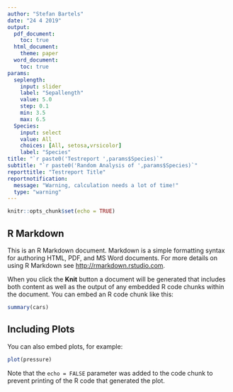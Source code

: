 ```yaml
---
author: "Stefan Bartels"
date: "24 4 2019"
output: 
  pdf_document:
    toc: true
  html_document:
    theme: paper
  word_document:
    toc: true
params:
  seplength:
    input: slider
    label: "Sepallength"
    value: 5.0
    step: 0.1
    min: 3.5
    max: 6.5
  Species:
    input: select
    value: All
    choices: [All, setosa,vrsicolor]
    label: "Species"
title: "`r paste0('Testreport ',params$Species)`"
subtitle: "`r paste0('Random Analysis of ',params$Species)`"
reporttitle: "Testreport Title"
reportnotification: 
  message: "Warning, calculation needs a lot of time!"
  type: "warning"
---
```


```r
knitr::opts_chunk$set(echo = TRUE)
```

## R Markdown

This is an R Markdown document. Markdown is a simple formatting syntax for authoring HTML, PDF, and MS Word documents. For more details on using R Markdown see <http://rmarkdown.rstudio.com>.

When you click the **Knit** button a document will be generated that includes both content as well as the output of any embedded R code chunks within the document. You can embed an R code chunk like this:

```r
summary(cars)
```

## Including Plots

You can also embed plots, for example:

```r
plot(pressure)
```

Note that the `echo = FALSE` parameter was added to the code chunk to prevent printing of the R code that generated the plot.
